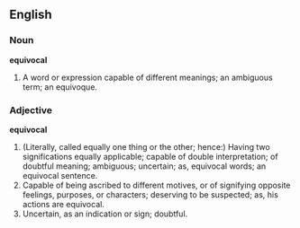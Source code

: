 ==English==

===Noun===

'''equivocal'''

#A word or expression capable of different meanings; an ambiguous term; an equivoque.

===Adjective===

'''equivocal'''

#(Literally, called equally one thing or the other; hence:) Having two significations equally applicable; capable of double interpretation; of doubtful meaning; ambiguous; uncertain; as, equivocal words; an equivocal sentence.
#Capable of being ascribed to different motives, or of signifying opposite feelings, purposes, or characters; deserving to be suspected; as, his actions are equivocal.
#Uncertain, as an indication or sign; doubtful.